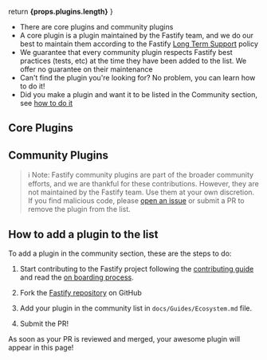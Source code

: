 

  return <b>{props.plugins.length}</b>
}

<HeroBanner title="Plugins" />

- There are <PluginCount plugins={plugins.corePlugins}/> core plugins and <PluginCount plugins={plugins.communityPlugins}/> community plugins
- A core plugin is a plugin maintained by the Fastify team, and we do our best to maintain them according to the Fastify [Long Term Support](https://github.com/fastify/fastify/blob/main/docs/Reference/LTS.md) policy
- We guarantee that every community plugin respects Fastify best practices (tests, etc) at the time they have been added to the list. We offer no guarantee on their maintenance
- Can't find the plugin you're looking for? No problem, <Link to='/docs/latest/Guides/Write-Plugin'>you can learn how to do it!</Link>
- Did you make a plugin and want it to be listed in the Community section, see [how to do it](#how-to-add-a-plugin-to-the-list)

<div className="ecosystem-page">

## Core Plugins

<PluginsTable plugins={plugins.corePlugins} />

## Community Plugins

</div>

> ℹ️ Note: Fastify community plugins are part of the broader community efforts, and we are thankful for these contributions. However, they are not maintained by the Fastify team. Use them at your own discretion. If you find malicious code, please [open an issue](https://github.com/fastify/fastify/issues/new/choose) or submit a PR to remove the plugin from the list.

<PluginsTable plugins={plugins.communityPlugins} />

## How to add a plugin to the list

To add a plugin in the community section, these are the steps to do:

1. Start contributing to the Fastify project following the [contributing guide](https://github.com/fastify/fastify/blob/main/CONTRIBUTING.md) and read the [on boarding process](https://github.com/fastify/.github/blob/main/GOVERNANCE.md#collaborator-nominations).

2. Fork the [Fastify repository](https://github.com/fastify/fastify) on GitHub

3. Add your plugin in the community list in `docs/Guides/Ecosystem.md` file.

4. Submit the PR!

As soon as your PR is reviewed and merged, your awesome plugin will appear in this page!

